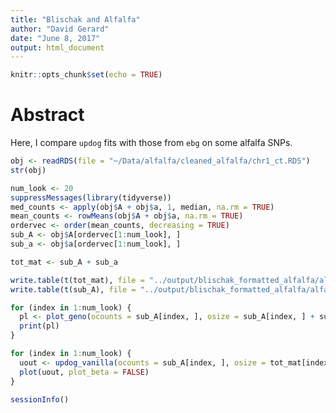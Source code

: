 ```yaml
---
title: "Blischak and Alfalfa"
author: "David Gerard"
date: "June 8, 2017"
output: html_document
---
```


```r
knitr::opts_chunk$set(echo = TRUE)
```

# Abstract

Here, I compare `updog` fits with those from `ebg` on some alfalfa SNPs.


```r
obj <- readRDS(file = "~/Data/alfalfa/cleaned_alfalfa/chr1_ct.RDS")
str(obj)
```

```r
num_look <- 20
suppressMessages(library(tidyverse))
med_counts <- apply(obj$A + obj$a, 1, median, na.rm = TRUE)
mean_counts <- rowMeans(obj$A + obj$a, na.rm = TRUE)
ordervec <- order(mean_counts, decreasing = TRUE)
sub_A <- obj$A[ordervec[1:num_look], ]
sub_a <- obj$a[ordervec[1:num_look], ]

tot_mat <- sub_A + sub_a

write.table(t(tot_mat), file = "../output/blischak_formatted_alfalfa/alfalfa_osize.txt")
write.table(t(sub_A), file = "../output/blischak_formatted_alfalfa/alfalfa_ocounts.txt")
```

```r
for (index in 1:num_look) {
  pl <- plot_geno(ocounts = sub_A[index, ], osize = sub_A[index, ] + sub_a[index, ], ploidy = 4)
  print(pl)
}
```

```r
for (index in 1:num_look) {
  uout <- updog_vanilla(ocounts = sub_A[index, ], osize = tot_mat[index, ], ploidy = 4, print_val = TRUE)
  plot(uout, plot_beta = FALSE)
}
```

```r
sessionInfo()
```
